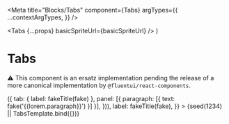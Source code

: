 


<Meta
  title="Blocks/Tabs"
  component={Tabs}
  argTypes={{
    ...contextArgTypes,
  }}
/>

  <Tabs {...props} basicSpriteUrl={basicSpriteUrl} />
)

# Tabs

⚠️ This component is an ersatz implementation pending the release of a more
canonical implementation by `@fluentui/react-components`.

<Canvas withSource="none">
  <Story
    name="Tabs"
    args={{
      themeName: 'light',
      accentScheme: 'teams',
      tabs: range(4).map(() => ({
        tab: { label: fakeTitle(fake) },
        panel: [{ paragraph: [{ text: fake('{{lorem.paragraph}}') }] }],
      })),
      label: fakeTitle(fake),
    }}
  >
    {seed(1234) || TabsTemplate.bind({})}
  </Story>
</Canvas>
